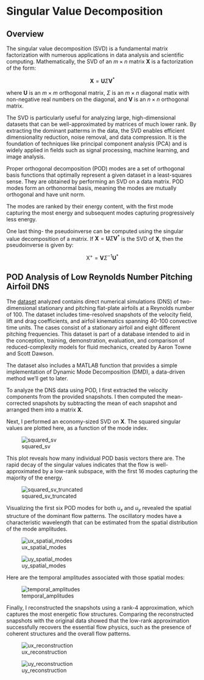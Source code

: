 # Singular Value Decomposition

## Overview

The singular value decomposition (SVD) is a fundamental matrix factorization with numerous applications in data analysis and scientific computing. Mathematically, the SVD of an $m\times n$ matrix $\textbf{X}$ is a factorization of the form:

$$ \textbf{X} = \textbf{U} \Sigma \textbf{V}^* $$

where $\textbf{U}$ is an $m\times m$ orthogonal matrix, $\Sigma$ is an $m\times n$ diagonal matix with non-negative real numbers on the diagonal, and $\textbf{V}$ is an $n\times n$ orthogonal matrix.

The SVD is particularly useful for analyzing large, high-dimensional datasets that can be well-approximated by matrices of much lower rank. By extracting the dominant patterms in the data, the SVD enables efficient dimensionality reduction, noise removal, and data compression. It is the foundation of techniques like principal component analysis (PCA) and is widely applied in fields such as signal processing, machine learning, and image analysis.

Proper orthogonal decomposition (POD) modes are a set of orthogonal basis functions that optimally represent a given dataset in a least-squares sense. They are obtained by performing an SVD on a data matrix. POD modes form an orthonormal basis, meaning the modes are mutually orthogonal and have unit norm.

The modes are ranked by their energy content, with the first mode capturing the most energy and subsequent modes capturing progressively less energy.

One last thing- the pseudoinverse can be computed using the singular value decomposition of a matrix. If $\textbf{X} = \textbf{U} \Sigma \textbf{V}^*$ is the SVD of $\textbf{X}$, then the pseudoinverse is given by:

$$\text{X}^+ = \textbf{V} \Sigma^{-1} \textbf{U}^*$$


## POD Analysis of Low Reynolds Number Pitching Airfoil DNS

The [dataset](https://deepblue.lib.umich.edu/data/concern/data_sets/6395w7505?locale=en) analyzed contains direct numerical simulations (DNS) of two-dimensional stationary and pitching flat-plate airfoils at a Reynolds number of 100. The dataset includes time-resolved snapshots of the velocity field, lift and drag coefficients, and airfoil kinematics spanning 40-100 convective time units. The cases consist of a stationary airfoil and eight different pitching frequencies. This dataset is part of a database intended to aid in the conception, training, demonstration, evaluation, and comparison of reduced-complexity models for fluid mechanics, created by Aaron Towne and Scott Dawson.

The dataset also includes a MATLAB function that provides a simple implementation of Dynamic Mode Decomposition (DMD), a data-driven method we'll get to later.

To analyze the DNS data using POD, I first extracted the velocity components from the provided snapshots. I then computed the mean-corrected snapshots by subtracting the mean of each snapshot and arranged them into a matrix $\textbf{X}$.

Next, I performed an economy-sized SVD on $\textbf{X}$. The squared singular values are plotted here, as a function of the mode index.

![squared_sv](images/pod_analysis_figs/squared_sv.png)

This plot reveals how many individual POD basis vectors there are. The rapid decay of the singular values indicates that the flow is well-approximated by a low-rank subspace, with the first 16 modes capturing the majority of the energy.

![squared_sv_truncated](images/pod_analysis_figs/squared_sv_truncated.png)

Visualizing the first six POD modes for both $u_x$ and $u_y$ revealed the spatial structure of the dominant flow patterns. The oscillatory modes have a characteristic wavelength that can be estimated from the spatial distribution of the mode amplitudes.

![ux_spatial_modes](images/pod_analysis_figs/ux_spatial_modes.png)

![uy_spatial_modes](images/pod_analysis_figs/uy_spatial_modes.png)

Here are the temporal amplitudes associated with those spatial modes:

![temporal_amplitudes](images/pod_analysis_figs/temporal_amplitudes.png)

Finally, I reconstructed the snapshots using a rank-4 approximation, which captures the most energetic flow structures. Comparing the reconstructed snapshots with the original data showed that the low-rank approximation successfully recovers the essential flow physics, such as the presence of coherent structures and the overall flow patterns.

![ux_reconstruction](images/pod_analysis_figs/ux_reconstruction.png)

![uy_reconstruction](images/pod_analysis_figs/uy_reconstruction.png)
